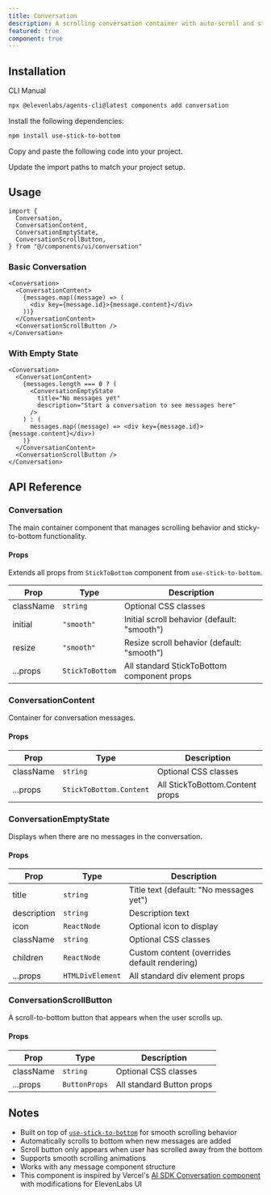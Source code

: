 ```yaml
---
title: Conversation
description: A scrolling conversation container with auto-scroll and sticky-to-bottom behavior for chat interfaces.
featured: true
component: true
---
```


<ComponentPreview
  name="conversation-demo"
  description="A live scrolling conversation visualization."
  marginOff
/>

## Installation

<CodeTabs>

<TabsList>
  <TabsTrigger value="cli">CLI</TabsTrigger>
  <TabsTrigger value="manual">Manual</TabsTrigger>
</TabsList>
<TabsContent value="cli">

```bash
npx @elevenlabs/agents-cli@latest components add conversation
```

</TabsContent>

<TabsContent value="manual">

<Steps>

<Step>Install the following dependencies:</Step>

```bash
npm install use-stick-to-bottom
```

<Step>Copy and paste the following code into your project.</Step>

<ComponentSource name="conversation" title="components/ui/conversation.tsx" />

<Step>Update the import paths to match your project setup.</Step>

</Steps>

</TabsContent>

</CodeTabs>

## Usage

```tsx showLineNumbers
import {
  Conversation,
  ConversationContent,
  ConversationEmptyState,
  ConversationScrollButton,
} from "@/components/ui/conversation"
```

### Basic Conversation

```tsx showLineNumbers
<Conversation>
  <ConversationContent>
    {messages.map((message) => (
      <div key={message.id}>{message.content}</div>
    ))}
  </ConversationContent>
  <ConversationScrollButton />
</Conversation>
```

### With Empty State

```tsx showLineNumbers
<Conversation>
  <ConversationContent>
    {messages.length === 0 ? (
      <ConversationEmptyState
        title="No messages yet"
        description="Start a conversation to see messages here"
      />
    ) : (
      messages.map((message) => <div key={message.id}>{message.content}</div>)
    )}
  </ConversationContent>
  <ConversationScrollButton />
</Conversation>
```

## API Reference

### Conversation

The main container component that manages scrolling behavior and sticky-to-bottom functionality.

#### Props

Extends all props from `StickToBottom` component from `use-stick-to-bottom`.

| Prop      | Type            | Description                                 |
| --------- | --------------- | ------------------------------------------- |
| className | `string`        | Optional CSS classes                        |
| initial   | `"smooth"`      | Initial scroll behavior (default: "smooth") |
| resize    | `"smooth"`      | Resize scroll behavior (default: "smooth")  |
| ...props  | `StickToBottom` | All standard StickToBottom component props  |

### ConversationContent

Container for conversation messages.

#### Props

| Prop      | Type                    | Description                     |
| --------- | ----------------------- | ------------------------------- |
| className | `string`                | Optional CSS classes            |
| ...props  | `StickToBottom.Content` | All StickToBottom.Content props |

### ConversationEmptyState

Displays when there are no messages in the conversation.

#### Props

| Prop        | Type             | Description                                  |
| ----------- | ---------------- | -------------------------------------------- |
| title       | `string`         | Title text (default: "No messages yet")      |
| description | `string`         | Description text                             |
| icon        | `ReactNode`      | Optional icon to display                     |
| className   | `string`         | Optional CSS classes                         |
| children    | `ReactNode`      | Custom content (overrides default rendering) |
| ...props    | `HTMLDivElement` | All standard div element props               |

### ConversationScrollButton

A scroll-to-bottom button that appears when the user scrolls up.

#### Props

| Prop      | Type          | Description               |
| --------- | ------------- | ------------------------- |
| className | `string`      | Optional CSS classes      |
| ...props  | `ButtonProps` | All standard Button props |

## Notes

- Built on top of [`use-stick-to-bottom`](https://www.npmjs.com/package/use-stick-to-bottom) for smooth scrolling behavior
- Automatically scrolls to bottom when new messages are added
- Scroll button only appears when user has scrolled away from the bottom
- Supports smooth scrolling animations
- Works with any message component structure
- This component is inspired by Vercel's [AI SDK Conversation component](https://ai-sdk.dev/elements/components/conversation) with modifications for ElevenLabs UI
